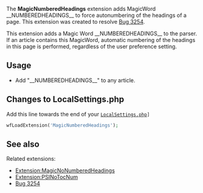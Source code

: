 The '''MagicNumberedHeadings''' extension adds MagicWord <nowiki>__NUMBEREDHEADINGS__</nowiki> to force autonumbering of the headings of a page. This extension was created to resolve [https://bugzilla.wikimedia.org/3254 Bug 3254].

This extension adds a Magic Word <nowiki>__NUMBEREDHEADINGS__</nowiki> to the parser. If an article contains this MagicWord, automatic numbering of the headings in this page is performed, regardless of the user preference setting.

== Usage ==
* Add "<nowiki>__NUMBEREDHEADINGS__</nowiki>" to any article.

== Changes to LocalSettings.php ==
Add this line towards the end of your
<tt>[https://mediawiki.org/wiki/Manual:LocalSettings.php LocalSettings.php]]</tt>
<source lang="php">wfLoadExtension('MagicNumberedHeadings');</source>


== See also ==
Related extensions:
* [https://mediawiki.org/wiki/Extension:MagicNoNumberedHeadings Extension:MagicNoNumberedHeadings]
* [https://mediawiki.org/wiki/Extension:PSINoTocNum Extension:PSINoTocNum]
* [https://bugzilla.wikimedia.org/3254 Bug 3254]
